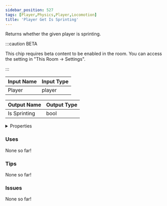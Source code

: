 ```yaml
---
sidebar_position: 527
tags: [Player,Physics,Player,Locomotion]
title: 'Player Get Is Sprinting'
---
```


Returns whether the given player is sprinting.

:::caution BETA

This chip requires beta content to be enabled in the room. You can access the setting in "This Room -> Settings".

:::




<EsbSvg />

| Input Name | Input Type |
|-----------|-----------|
| Player | player |

| Output Name | Output Type |
|-----------|-----------|
| Is Sprinting | bool |


<details>
  <summary>Properties</summary>
  <div>
    <div>
    <table>
      <thead>
        <tr>
          <th>Is beta required?</th>
          <th>✅</th>
        </tr>
        <tr>
          <th>Is this chip a trolling risk?</th>
          <th>❌</th>
        </tr>
        <tr>
          <th>Is this chip a role assignment risk?</th>
          <th>❌</th>
        </tr>
        <tr>
          <th>Chip UUID</th>
          <th>52544269-fc72-4b7e-97eb-23d9b84af1e2</th>
        </tr>
      </thead>
    </table>
    </div>
  </div>
</details>

### Uses

None so far!

### Tips

None so far!

### Issues

None so far!